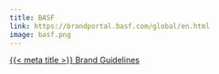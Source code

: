 ```yaml
---
title: BASF
link: https://brandportal.basf.com/global/en.html
image: basf.png
---
```


[{{< meta title >}} Brand Guidelines]({{< meta link >}})